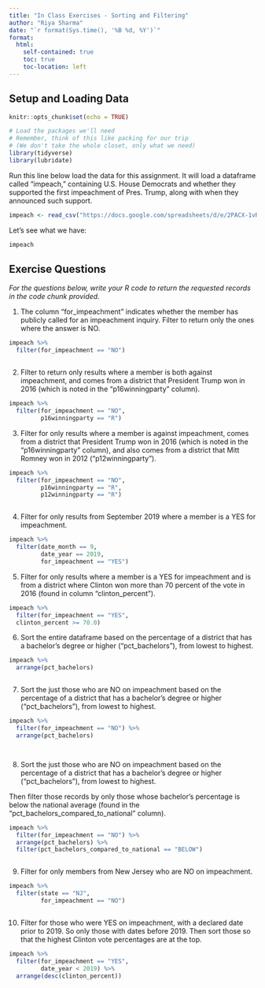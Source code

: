 ```yaml
---
title: "In Class Exercises - Sorting and Filtering"
author: "Riya Sharma"
date: "`r format(Sys.time(), '%B %d, %Y')`"
format:
  html:
    self-contained: true
    toc: true
    toc-location: left
---
```


## Setup and Loading Data

```r
knitr::opts_chunk$set(echo = TRUE)

# Load the packages we'll need
# Remember, think of this like packing for our trip
# (We don't take the whole closet, only what we need)
library(tidyverse)
library(lubridate)

```

Run this line below load the data for this assignment. It will load a dataframe called "impeach," containing U.S. House Democrats and whether they supported the first impeachment of Pres. Trump, along with when they announced such support.

```r

impeach <- read_csv("https://docs.google.com/spreadsheets/d/e/2PACX-1vRh8d5JaDqBtByzNw2JZF3idaACobDhhk-p7chJoktA0HawELHFOvjQOqCpzGA4MGONvPlR7GASqW-K/pub?gid=1765341510&single=true&output=csv")


```

Let's see what we have:

```r

impeach


```

## Exercise Questions

*For the questions below, write your R code to return the requested records in the code chunk provided.*

1) The column "for_impeachment" indicates whether the member has publicly called for an impeachment inquiry. Filter to return only the ones where the answer is NO.

```r


impeach %>% 
  filter(for_impeachment == "NO")



```

2) Filter to return only results where a member is both against impeachment, and comes from a district that President Trump won in 2016 (which is noted in the "p16winningparty" column).

```r


impeach %>% 
  filter(for_impeachment == "NO",
         p16winningparty == "R")


```

3) Filter for only results where a member is against impeachment, comes from a district that President Trump won in 2016 (which is noted in the "p16winningparty" column), and also comes from a district that Mitt Romney won in 2012 ("p12winningparty").

```r

impeach %>% 
  filter(for_impeachment == "NO",
         p16winningparty == "R",
         p12winningparty == "R")



```

4) Filter for only results from September 2019 where a member is a YES for impeachment.

```r


impeach %>%
  filter(date_month == 9,
         date_year == 2019,
         for_impeachment == "YES")


```

5) Filter for only results where a member is a YES for impeachment and is from a district where Clinton won more than 70 percent of the vote in 2016 (found in column "clinton_percent").

```r

impeach %>%
  filter(for_impeachment == "YES",
  clinton_percent >= 70.0)

```

6) Sort the entire dataframe based on the percentage of a district that has a
bachelor's degree or higher ("pct_bachelors"), from lowest to highest.

```r


impeach %>% 
  arrange(pct_bachelors)



```

7) Sort the just those who are NO on impeachment based on the percentage of a district that has a bachelor's degree or higher ("pct_bachelors"), from lowest to highest.

```r
impeach %>%
  filter(for_impeachment == "NO") %>%
  arrange(pct_bachelors)




```

8) Sort the just those who are NO on impeachment based on the percentage of a district that has a bachelor's degree or higher ("pct_bachelors"), from lowest to highest.

Then filter those records by only those whose bachelor's percentage is below the national average (found in the "pct_bachelors_compared_to_national" column).

```r


impeach %>%
  filter(for_impeachment == "NO") %>%
  arrange(pct_bachelors) %>%
  filter(pct_bachelors_compared_to_national == "BELOW")



```

9) Filter for only members from New Jersey who are NO on impeachment.

```r

impeach %>%
  filter(state == "NJ",
         for_impeachment == "NO")



```

10) Filter for those who were YES on impeachment, with a declared date prior to 2019. So only those with dates before 2019. Then sort those so that the highest Clinton vote percentages are at the top.

```r

impeach %>%
  filter(for_impeachment == "YES",
         date_year < 2019) %>%
  arrange(desc(clinton_percent))
  



```
